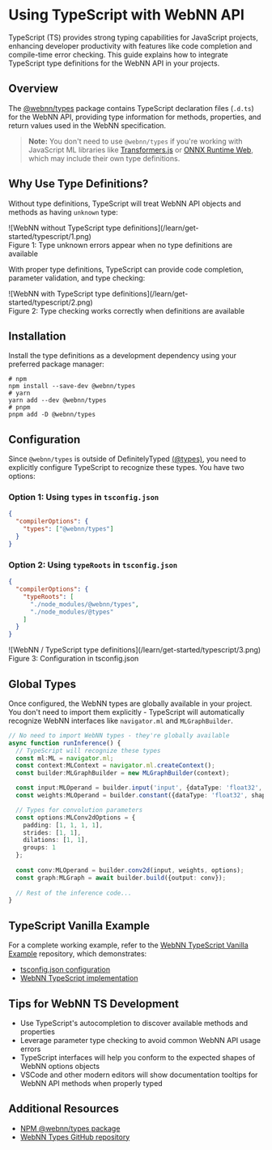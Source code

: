 

# Using TypeScript with WebNN API

TypeScript (TS) provides strong typing capabilities for JavaScript projects, enhancing developer productivity with features like code completion and compile-time error checking. This guide explains how to integrate TypeScript type definitions for the WebNN API in your projects.

## Overview

The [@webnn/types](https://www.npmjs.com/package/@webnn/types) package contains TypeScript declaration files (`.d.ts`) for the WebNN API, providing type information for methods, properties, and return values used in the WebNN specification.

> **Note:** You don't need to use `@webnn/types` if you're working with JavaScript ML libraries like [Transformers.js](https://huggingface.co/docs/transformers.js/index) or [ONNX Runtime Web](https://onnxruntime.ai/docs/api/js/index.html), which may include their own type definitions.

## Why Use Type Definitions?

Without type definitions, TypeScript will treat WebNN API objects and methods as having `unknown` type:

<div className="text-center flex justify-center">
  <div className="w-[500px]">![WebNN without TypeScript type definitions](/learn/get-started/typescript/1.png)</div>
</div>
<div className="text-center text-sm">Figure 1: Type unknown errors appear when no type definitions are available</div>

With proper type definitions, TypeScript can provide code completion, parameter validation, and type checking:

<div className="text-center flex justify-center mt-4">
  <div className="w-[500px]">![WebNN with TypeScript type definitions](/learn/get-started/typescript/2.png)</div>
</div>
<div className="text-center text-sm">Figure 2: Type checking works correctly when definitions are available</div>

## Installation

Install the type definitions as a development dependency using your preferred package manager:

```shell
# npm
npm install --save-dev @webnn/types
# yarn
yarn add --dev @webnn/types
# pnpm
pnpm add -D @webnn/types
```

## Configuration

Since `@webnn/types` is outside of DefinitelyTyped [(@types)](https://github.com/DefinitelyTyped/DefinitelyTyped), you need to explicitly configure TypeScript to recognize these types. You have two options:

### Option 1: Using `types` in `tsconfig.json`

```json filename="tsconfig.json"
{
  "compilerOptions": {
    "types": ["@webnn/types"]
  }
}
```

### Option 2: Using `typeRoots` in `tsconfig.json`

```json filename="tsconfig.json"
{
  "compilerOptions": {
    "typeRoots": [
      "./node_modules/@webnn/types",
      "./node_modules/@types"
    ]
  }
}
```

<div className="text-center flex justify-center mt-4">
  <div className="w-[400px]">![WebNN / TypeScript type definitions](/learn/get-started/typescript/3.png)</div>
</div>
<div className="text-center text-sm">Figure 3: Configuration in tsconfig.json</div>

## Global Types

Once configured, the WebNN types are globally available in your project. You don't need to import them explicitly - TypeScript will automatically recognize WebNN interfaces like `navigator.ml` and `MLGraphBuilder`.

```typescript
// No need to import WebNN types - they're globally available
async function runInference() {
  // TypeScript will recognize these types
  const ml:ML = navigator.ml;
  const context:MLContext = navigator.ml.createContext();
  const builder:MLGraphBuilder = new MLGraphBuilder(context);

  const input:MLOperand = builder.input('input', {dataType: 'float32', shape: [1, 3, 224, 224]});
  const weights:MLOperand = builder.constant({dataType: 'float32', shape: [16, 3, 3, 3]}, new Float32Array(432));

  // Types for convolution parameters
  const options:MLConv2dOptions = {
    padding: [1, 1, 1, 1],
    strides: [1, 1],
    dilations: [1, 1],
    groups: 1
  };
  
  const conv:MLOperand = builder.conv2d(input, weights, options);
  const graph:MLGraph = await builder.build({output: conv});
  
  // Rest of the inference code...
}
```
## TypeScript Vanilla Example

For a complete working example, refer to the [WebNN TypeScript Vanilla Example](https://github.com/ibelem/webnn-typescript-vanilla-example/) repository, which demonstrates:

- [tsconfig.json configuration](https://github.com/ibelem/webnn-typescript-vanilla-example/blob/main/tsconfig.json#L9)
- [WebNN TypeScript implementation](https://github.com/ibelem/webnn-typescript-vanilla-example/blob/main/src/webnn.ts#L7)

## Tips for WebNN TS Development

- Use TypeScript's autocompletion to discover available methods and properties
- Leverage parameter type checking to avoid common WebNN API usage errors
- TypeScript interfaces will help you conform to the expected shapes of WebNN options objects
- VSCode and other modern editors will show documentation tooltips for WebNN API methods when properly typed

## Additional Resources

- [NPM @webnn/types package](https://www.npmjs.com/package/@webnn/types)
- [WebNN Types GitHub repository](https://github.com/webmachinelearning/webnn-types#readme)